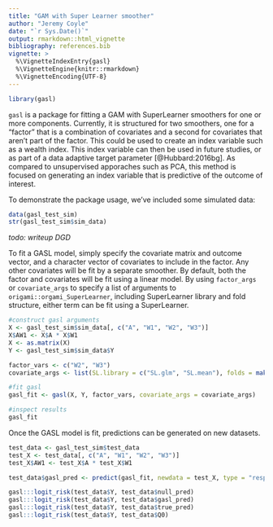 ```yaml
---
title: "GAM with Super Learner smoother"
author: "Jeremy Coyle"
date: "`r Sys.Date()`"
output: rmarkdown::html_vignette
bibliography: references.bib
vignette: > 
  %\VignetteIndexEntry{gasl}
  %\VignetteEngine{knitr::rmarkdown}
  %\VignetteEncoding{UTF-8}
---
```


```r
library(gasl)
```

`gasl` is a package for fitting a GAM with SuperLearner smoothers for one or more components. Currently, it is structured for two smoothers, one for a "factor" that is a combination of covariates and a second for covariates that aren't part of the factor. This could be used to create an index variable such as a wealth index. This index variable can then be used in future studies, or as part of a data adaptive target parameter [@Hubbard:2016bg]. As compared to unsupervised apporaches such as PCA, this method is focused on generating an index variable that is predictive of the outcome of interest.

To demonstrate the package usage, we've included some simulated data:
```r
data(gasl_test_sim)
str(gasl_test_sim$sim_data)
```
_todo: writeup DGD_

To fit a GASL model, simply specify the covariate matrix and outcome vector, and a character vector of covariates to include in the factor. Any other covariates will be fit by a separate smoother. By default, both the factor and covariates will be fit using a linear model. By using `factor_args` or `covariate_args` to specify a list of arguments to `origami::orgami_SuperLearner`, including SuperLearner library and fold structure, either term can be fit using a SuperLearner. 

```r
#construct gasl arguments
X <- gasl_test_sim$sim_data[, c("A", "W1", "W2", "W3")]
X$AW1 <- X$A * X$W1
X <- as.matrix(X)
Y <- gasl_test_sim$sim_data$Y

factor_vars <- c("W2", "W3")
covariate_args <- list(SL.library = c("SL.glm", "SL.mean"), folds = make_folds(Y))

#fit gasl
gasl_fit <- gasl(X, Y, factor_vars, covariate_args = covariate_args)

#inspect results
gasl_fit

```

Once the GASL model is fit, predictions can be generated on new datasets.

```r
test_data <- gasl_test_sim$test_data
test_X <- test_data[, c("A", "W1", "W2", "W3")]
test_X$AW1 <- test_X$A * test_X$W1
```

```r
test_data$gasl_pred <- predict(gasl_fit, newdata = test_X, type = "response")
```

```r
gasl:::logit_risk(test_data$Y, test_data$null_pred)
gasl:::logit_risk(test_data$Y, test_data$gasl_pred)
gasl:::logit_risk(test_data$Y, test_data$true_pred)
gasl:::logit_risk(test_data$Y, test_data$Q0)
```
